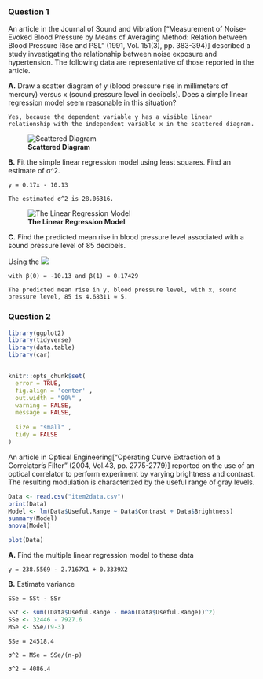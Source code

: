 ### Question 1
An article in the Journal of Sound and Vibration ["Measurement of Noise-Evoked Blood Pressure by Means of Averaging Method: Relation between Blood Pressure Rise and PSL" (1991, Vol. 151(3), pp. 383-394)] described a study investigating the relationship between noise exposure and hypertension. The following data are representative of those reported in the article.

**A.** Draw a scatter diagram of y (blood pressure rise in millimeters of mercury) versus x (sound pressure level in decibels). Does a simple linear regression model seem reasonable in this situation?

    Yes, because the dependent variable y has a visible linear relationship with the independent variable x in the scattered diagram.

![**Scattered Diagram**](./ScatteredDiagram.png)


**B.** Fit the simple linear regression model using least squares. Find an estimate of σ^2.

    y = 0.17x - 10.13

    The estimated σ^2 is 28.06316. 


![**The Linear Regression Model**](./LinearRegression.png)


**C.** Find the predicted mean rise in blood pressure level associated with a sound pressure level of 85 decibels.

Using the 
![](./lineareq.png)

    with β(0) = -10.13 and β(1) = 0.17429
    
    The predicted mean rise in y, blood pressure level, with x, sound pressure level, 85 is 4.68311 ≈ 5.





### Question 2
```r

library(ggplot2)
library(tidyverse)
library(data.table)
library(car)


knitr::opts_chunk$set(
  error = TRUE,
  fig.align = 'center' ,
  out.width = "90%" ,
  warning = FALSE,
  message = FALSE,
  
  size = "small" ,
  tidy = FALSE
)
```

An article in Optical Engineering["Operating Curve Extraction of a Correlator's Filter" (2004, Vol.43, pp. 2775-2779)] reported on the use of an optical correlator to perform experiment by varying brightness and contrast. The resulting modulation is characterized by the useful range of gray levels.
```r
Data <- read.csv("item2data.csv")
print(Data)
Model <- lm(Data$Useful.Range ~ Data$Contrast + Data$Brightness)
summary(Model)
anova(Model)
```


```r
plot(Data)
```

**A.** Find the multiple linear regression model to these data

    y = 238.5569 - 2.7167X1 + 0.3339X2
    
**B.** Estimate variance

    SSe = SSt - SSr
    
```r
SSt <- sum((Data$Useful.Range - mean(Data$Useful.Range))^2)
SSe <- 32446 - 7927.6
MSe <- SSe/(9-3)
```
    SSe = 24518.4
    
    σ^2 = MSe = SSe/(n-p)
    
    σ^2 = 4086.4
    